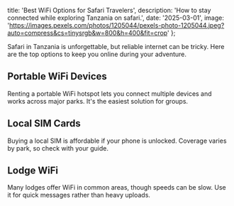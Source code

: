   title: 'Best WiFi Options for Safari Travelers',
  description: 'How to stay connected while exploring Tanzania on safari.',
  date: '2025-03-01',
  image: 'https://images.pexels.com/photos/1205044/pexels-photo-1205044.jpeg?auto=compress&cs=tinysrgb&w=800&h=400&fit=crop'
};

Safari in Tanzania is unforgettable, but reliable internet can be tricky. Here are the top options to keep you online during your adventure.

## Portable WiFi Devices

Renting a portable WiFi hotspot lets you connect multiple devices and works across major parks. It\'s the easiest solution for groups.

## Local SIM Cards

Buying a local SIM is affordable if your phone is unlocked. Coverage varies by park, so check with your guide.

## Lodge WiFi

Many lodges offer WiFi in common areas, though speeds can be slow. Use it for quick messages rather than heavy uploads.
